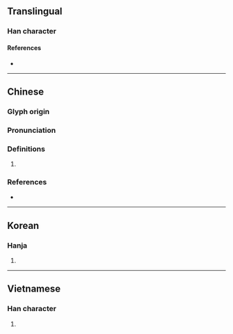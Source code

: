 {{character info/new}}
==Translingual==

===Han character===
{{Han char|rn=30|rad=口|as=15|sn=18|four=|canj=RVID|ids=⿰口樂}}

====References====
* {{Han ref|kx=0213.020|dkj=04524|dj=0435.300|hdz=10700.080|uh=569B|ud=22171}}

----

==Chinese==
{{zh-forms|s=𪠸}}

===Glyph origin===
{{Han etym}}

===Pronunciation===
{{zh-pron
|m=hù
|c=huk1
|mc=y
|oc=y
|cat=
}}

===Definitions===
{{zh-hanzi}}

# {{rfdef|zh}}

===References===
* {{R:yue:Jyutping Database}}

----

==Korean==

===Hanja===
{{ko-hanja|hangeul=학|rv=hak|mr=hak}}

# {{rfdef|ko|sort=口15}}

----

==Vietnamese==

===Han character===
{{vi-hantu|[[nháo]], [[hốt]], [[nhạo]], [[lác]]|rs=口15}}

# {{rfdef|vi}}